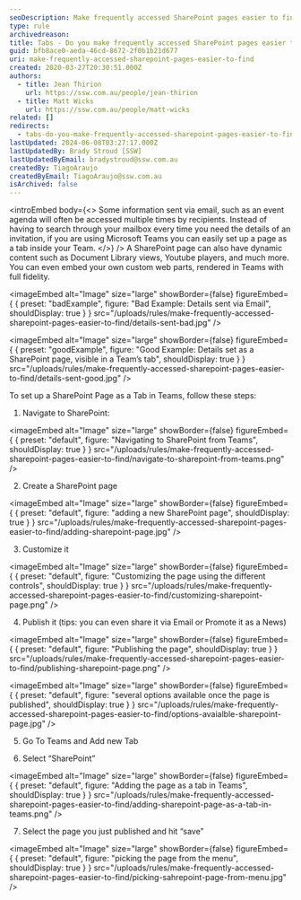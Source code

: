 ```yaml
---
seoDescription: Make frequently accessed SharePoint pages easier to find by setting them up as tabs within Microsoft Teams.
type: rule
archivedreason:
title: Tabs - Do you make frequently accessed SharePoint pages easier to find?
guid: bfb8ace0-aeda-46cd-8672-2f0b1b21d677
uri: make-frequently-accessed-sharepoint-pages-easier-to-find
created: 2020-03-27T20:30:51.000Z
authors:
  - title: Jean Thirion
    url: https://ssw.com.au/people/jean-thirion
  - title: Matt Wicks
    url: https://ssw.com.au/people/matt-wicks
related: []
redirects:
  - tabs-do-you-make-frequently-accessed-sharepoint-pages-easier-to-find
lastUpdated: 2024-06-08T03:27:17.000Z
lastUpdatedBy: Brady Stroud [SSW]
lastUpdatedByEmail: bradystroud@ssw.com.au
createdBy: TiagoAraujo
createdByEmail: TiagoAraujo@ssw.com.au
isArchived: false
---
```


<introEmbed
  body={<>
Some information sent via email, such as an event agenda will often be accessed multiple times by recipients. Instead of having to search through your mailbox every time you need the details of an invitation, if you are using Microsoft Teams you can easily set up a page as a tab inside your Team.
  </>}
/>
A SharePoint page can also have dynamic content such as Document Library views, Youtube players, and much more. You can even embed your own custom web parts, rendered in Teams with full fidelity.

<imageEmbed
  alt="Image"
  size="large"
  showBorder={false}
  figureEmbed={ {
    preset: "badExample",
    figure: "Bad Example: Details sent via Email",
    shouldDisplay: true
  } }
  src="/uploads/rules/make-frequently-accessed-sharepoint-pages-easier-to-find/details-sent-bad.jpg"
/>


<imageEmbed
  alt="Image"
  size="large"
  showBorder={false}
  figureEmbed={ {
    preset: "goodExample",
    figure: "Good Example: Details set as a SharePoint page, visible in a Team’s tab",
    shouldDisplay: true
  } }
  src="/uploads/rules/make-frequently-accessed-sharepoint-pages-easier-to-find/details-sent-good.jpg"
/>


To set up a SharePoint Page as a Tab in Teams, follow these steps:

1. Navigate to SharePoint:


<imageEmbed
  alt="Image"
  size="large"
  showBorder={false}
  figureEmbed={ {
    preset: "default",
    figure: "Navigating to SharePoint from Teams",
    shouldDisplay: true
  } }
  src="/uploads/rules/make-frequently-accessed-sharepoint-pages-easier-to-find/navigate-to-sharepoint-from-teams.png"
/>


2. Create a SharePoint page


<imageEmbed
  alt="Image"
  size="large"
  showBorder={false}
  figureEmbed={ {
    preset: "default",
    figure: "adding a new SharePoint page",
    shouldDisplay: true
  } }
  src="/uploads/rules/make-frequently-accessed-sharepoint-pages-easier-to-find/adding-sharepoint-page.jpg"
/>


3. Customize it


<imageEmbed
  alt="Image"
  size="large"
  showBorder={false}
  figureEmbed={ {
    preset: "default",
    figure: "Customizing the page using the different controls",
    shouldDisplay: true
  } }
  src="/uploads/rules/make-frequently-accessed-sharepoint-pages-easier-to-find/customizing-sharepoint-page.png"
/>


4. Publish it (tips: you can even share it via Email or Promote it as a News)


<imageEmbed
  alt="Image"
  size="large"
  showBorder={false}
  figureEmbed={ {
    preset: "default",
    figure: "Publishing the page",
    shouldDisplay: true
  } }
  src="/uploads/rules/make-frequently-accessed-sharepoint-pages-easier-to-find/publishing-sharepoint-page.png"
/>



<imageEmbed
  alt="Image"
  size="large"
  showBorder={false}
  figureEmbed={ {
    preset: "default",
    figure: "several options available once the page is published",
    shouldDisplay: true
  } }
  src="/uploads/rules/make-frequently-accessed-sharepoint-pages-easier-to-find/options-avaialble-sharepoint-page.jpg"
/>


5. Go To Teams and Add new Tab

6. Select “SharePoint”


<imageEmbed
  alt="Image"
  size="large"
  showBorder={false}
  figureEmbed={ {
    preset: "default",
    figure: "Adding the page as a tab in Teams",
    shouldDisplay: true
  } }
  src="/uploads/rules/make-frequently-accessed-sharepoint-pages-easier-to-find/adding-sharepoint-page-as-a-tab-in-teams.png"
/>


7. Select the page you just published and hit “save”


<imageEmbed
  alt="Image"
  size="large"
  showBorder={false}
  figureEmbed={ {
    preset: "default",
    figure: "picking the page from the menu",
    shouldDisplay: true
  } }
  src="/uploads/rules/make-frequently-accessed-sharepoint-pages-easier-to-find/picking-sahrepoint-page-from-menu.jpg"
/>
